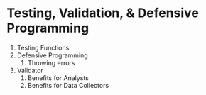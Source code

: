 # Testing, Validation, & Defensive Programming

1. Testing Functions
1. Defensive Programming
    1. Throwing errors
1. Validator
    1. Benefits for Analysts
    1. Benefits for Data Collectors

